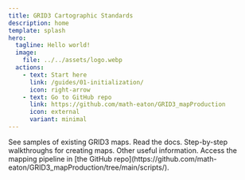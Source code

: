 ```yaml
---
title: GRID3 Cartographic Standards
description: home
template: splash
hero:
  tagline: Hello world!
  image:
    file: ../../assets/logo.webp
  actions:
    - text: Start here
      link: /guides/01-initialization/
      icon: right-arrow
    - text: Go to GitHub repo
      link: https://github.com/math-eaton/GRID3_mapProduction
      icon: external
      variant: minimal
---
```



<CardGrid stagger>
	<Card title="Map gallery" icon="pencil">
		See samples of existing GRID3 maps.
	</Card>
	<Card title="Manual" icon="add-document">
		Read the docs.
	</Card>
	<Card title="Guides" icon="open-book">
		Step-by-step walkthroughs for creating maps.
	</Card>
	<Card title="Appendix" icon="open-book">
		Other useful information.
	</Card>
	<Card title="Codebase" icon="setting">
		Access the mapping pipeline in [the GitHub repo](https://github.com/math-eaton/GRID3_mapProduction/tree/main/scripts/).
	</Card>
</CardGrid>
